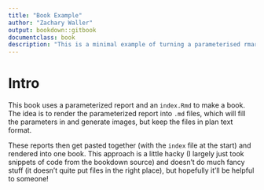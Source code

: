 ```yaml
--- 
title: "Book Example"
author: "Zachary Waller"
output: bookdown::gitbook
documentclass: book
description: "This is a minimal example of turning a parameterised rmarkdown report into a book."
---
```


# Intro

This book uses a parameterized report and an `index.Rmd` to make a book.
The idea is to render the parameterized report into `.md` files, which will fill 
the parameters in and generate images, but keep the files in plan text format.

These reports then get pasted together (with the `index` file at the start) and 
rendered into one book. This approach is a little hacky (I largely just took 
snippets of code from the bookdown source) and doesn't do much fancy stuff (it 
doesn't quite put files in the right place), but hopefully it'll be helpful to 
someone!
